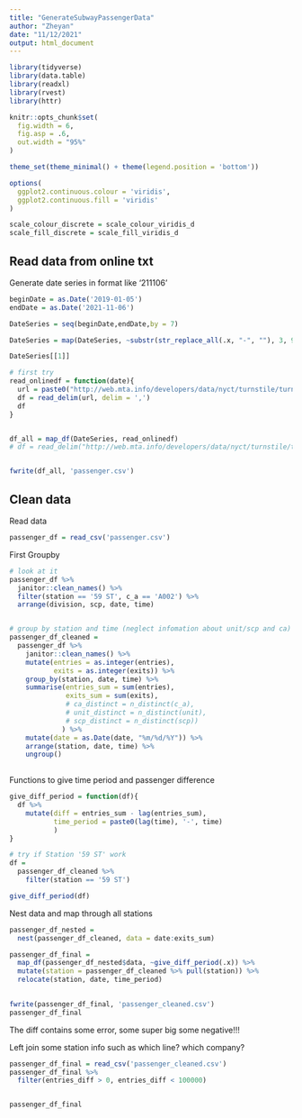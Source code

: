 ```yaml
---
title: "GenerateSubwayPassengerData"
author: "Zheyan"
date: "11/12/2021"
output: html_document
---
```


```r
library(tidyverse)
library(data.table)
library(readxl)
library(rvest)
library(httr)

knitr::opts_chunk$set(
  fig.width = 6,
  fig.asp = .6,
  out.width = "95%"
)

theme_set(theme_minimal() + theme(legend.position = 'bottom'))

options(
  ggplot2.continuous.colour = 'viridis',
  ggplot2.continuous.fill = 'viridis'
)

scale_colour_discrete = scale_colour_viridis_d
scale_fill_discrete = scale_fill_viridis_d
```

## Read data from online txt

Generate date series in format like '211106'

```r
beginDate = as.Date('2019-01-05')
endDate = as.Date('2021-11-06')

DateSeries = seq(beginDate,endDate,by = 7)

DateSeries = map(DateSeries, ~substr(str_replace_all(.x, "-", ""), 3, 99))

DateSeries[[1]]
```


```r
# first try
read_onlinedf = function(date){
  url = paste0("http://web.mta.info/developers/data/nyct/turnstile/turnstile_", date, '.txt')
  df = read_delim(url, delim = ',')
  df
}


df_all = map_df(DateSeries, read_onlinedf)
# df = read_delim("http://web.mta.info/developers/data/nyct/turnstile/turnstile_211106.txt", delim = ',')


fwrite(df_all, 'passenger.csv')
```


## Clean data

Read data

```r
passenger_df = read_csv('passenger.csv')
```

First Groupby

```r
# look at it
passenger_df %>% 
  janitor::clean_names() %>% 
  filter(station == '59 ST', c_a == 'A002') %>% 
  arrange(division, scp, date, time)


# group by station and time (neglect infomation about unit/scp and ca)
passenger_df_cleaned = 
  passenger_df %>% 
    janitor::clean_names() %>% 
    mutate(entries = as.integer(entries),
           exits = as.integer(exits)) %>% 
    group_by(station, date, time) %>% 
    summarise(entries_sum = sum(entries),
              exits_sum = sum(exits),
              # ca_distinct = n_distinct(c_a),
              # unit_distinct = n_distinct(unit),
              # scp_distinct = n_distinct(scp))
             ) %>% 
    mutate(date = as.Date(date, "%m/%d/%Y")) %>% 
    arrange(station, date, time) %>% 
    ungroup()
    

```
Functions to give time period and passenger difference

```r
give_diff_period = function(df){
  df %>% 
    mutate(diff = entries_sum - lag(entries_sum),
           time_period = paste0(lag(time), '-', time)
           ) 
}

# try if Station '59 ST' work
df = 
  passenger_df_cleaned %>% 
    filter(station == '59 ST')

give_diff_period(df)

```

Nest data and map through all stations


```r
passenger_df_nested = 
  nest(passenger_df_cleaned, data = date:exits_sum)

passenger_df_final = 
  map_df(passenger_df_nested$data, ~give_diff_period(.x)) %>% 
  mutate(station = passenger_df_cleaned %>% pull(station)) %>% 
  relocate(station, date, time_period)
  

fwrite(passenger_df_final, 'passenger_cleaned.csv')
passenger_df_final
```
The diff contains some error, some super big some negative!!!




Left join some station info such as which line? which company?

```r
passenger_df_final = read_csv('passenger_cleaned.csv')
passenger_df_final %>% 
  filter(entries_diff > 0, entries_diff < 100000)


passenger_df_final
```

























